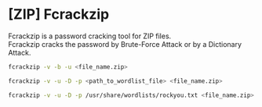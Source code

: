 # [ZIP] Fcrackzip 
Fcrackzip is a password cracking tool for ZIP files.  
Fcrackzip cracks the password by Brute-Force Attack or by a Dictionary Attack.  

```bash
fcrackzip -v -b -u <file_name.zip>
```

```bash
fcrackzip -v -u -D -p <path_to_wordlist_file> <file_name.zip>

fcrackzip -v -u -D -p /usr/share/wordlists/rockyou.txt <file_name.zip>
```